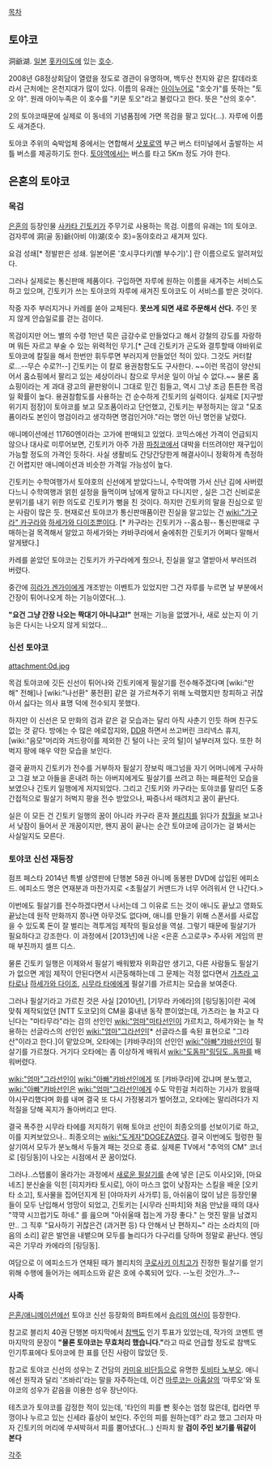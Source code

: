 [[목차]]

== 토야코 ==
洞爺湖. [[일본]] [[홋카이도]]에 있는 [[호수]].

2008년 G8정상회담이 열렸을 정도로 경관이 유명하며, 백두산 천지와 같은 칼데라호라서 근처에는 온천지대가 많이 있다. 이름의 유래는 [[아이누]]어로 "호숫가"를 뜻하는 "토오 야". 원래 아이누족은 이 호수를 "키문 토오"라고 불렀다고 한다. 뜻은 "산의 호수".

2의 토야코때문에 실제로 이 동네의 기념품점에 가면 목검을 팔고 있다(...). 자루에 이름도 새겨준다.

토야코 주위의 숙박업체 중에서는 연합해서 [[삿포로역]] 부근 버스 터미널에서 출발하는 셔틀 버스를 제공하기도 한다. [[토야역]]에서는 버스를 타고 5Km 정도 가야 한다.
== 은혼의 토야코 ==
=== 목검 ===
[[은혼]]의 등장인물 [[사카타 긴토키]]가 주무기로 사용하는 목검. 이름의 유래는 1의 토야코. 검자루에 洞(골 동)爺(아비 야)湖(호수 호)=동야호라고 새겨져 있다.

요검 성쇄[* 정발판은 성쇄. 일본어론 '호시쿠다키(별 부수기)'.] 란 이름으로도 알려져있다.

그러나 실제로는 통신판매 제품이다. 구입하면 자루에 원하는 이름을 새겨주는 서비스도 하고 있으며, 긴토키가 쓰는 토야코의 자루에 새겨진 토야코도 이 서비스를 받은 것이다.

작중 자주 부러지거나 카레를 쏟아 교체된다. '''못쓰게 되면 새로 주문해서 산다.''' 주인 못지 않게 안습일로를 걷는 검이다.

목검이지만 어느 별의 수령 1만년 묵은 금강수로 만들었다고 해서 강철의 강도를 자랑하며 뭐든 자르고 부술 수 있는 위력적인 무기.[* 근데 긴토키가 곤도와 결투할때 야바위로 토야코에 칼질을 해서 한번만 휘두루면 부러지게 만들었던 적이 있다. 그것도 커터칼로...--무슨 수로?!--] 긴토키는 이 칼로 용권참함도도 구사한다. ~~이런 목검이 양산되어서 홈쇼핑에서 팔리고 있는 세상이라니 참으로 무서운 일이 아닐 수 없다.~~ 물론 홈쇼핑이라는 게 과대 광고의 끝판왕이니 그대로 믿긴 힘들고, 역시 그냥 조금 튼튼한 목검일 확률이 높다. 용권참함도를 사용하는 건 순수하게 긴토키의 실력이다. 실제로 [지구방위기지 점장]이 토야코를 보고 모조품이라고 단언했고, 긴토키는 부정하지는 않고 "모조품이라도 본인이 명검이라고 생각하면 명검인거야."라는 명언 아닌 명언을 날렸다.

애니메이션에선 11760엔이라는 고가에 판매되고 있었다. 코믹스에선 가격이 언급되지 않으나 대사로 미루어보면, 긴토키가 아주 가끔 [[파칭코]]에서 대박을 터뜨려야만 재구입이 가능할 정도의 가격인 듯하다. 사실 생활비도 간당간당한게 해결사이니 정확하게 측정하긴 어렵지만 애니메이션과 비슷한 가격일 가능성이 높다.

긴토키는  수학여행가서 토야호의 신선에게 받았다느니, 수학여행 가서 신난 김에 사버렸다느니 수학여행과 얽힌 설정을 들먹이며 남에게 말하고 다니지만 , 실은 그건 신비로운 분위기를 내기 위한 의도로 긴토키가 뻥을 친 것이다. 하지만 긴토키의 말을 진심으로 믿는 사람이 많은 듯. 현재로선 토야코가 통신판매품이란 진실을 알고있는 건 [[wiki:"가구라" 카구라]]와 [[하세가와 다이조]]뿐이다. [* 카구라는 긴토키가 --홈쇼핑-- 통신판매로 구매하는걸 목격해서 알았고 하세가와는 캬바쿠라에서 술에취한 긴토키가 어쩌다 말해서 알게됐다.]

카레를 쏟았던 토야코는 긴토키가 카구라에게 줬으나, 진실을 알고 열받아서 부러뜨려 버렸다.

중간에 [[히라가 겐가이]]에게 개조받는 이벤트가 있었지만 그건 자루를 누르면 날 부분에서 간장이 튀어나오게 하는 기능이였다(...).

'''"요건 그냥 간장 나오는 짝대기 아니냐고!"'''
현재는 기능을 없앴거나, 새로 샀는지 이 기능은 다시는 나오지 않게 되었다...

=== 신선 토야코 ===
attachment:0d.jpg

목검 토야코에 깃든 신선이 튀어나와 긴토키에게 필살기를 전수해주겠다며 [wiki:"만해" 전해]나 [wiki:"나선환" 풍전환] 같은 걸 가르쳐주기 위해 노력했지만 창피하고 귀찮아서 싫다는 의사 표명 덕에 전수되지 못했다.

하지만 이 신선은 모 만화의 검과 같은 겉 모습과는 달리 아직 사춘기 인듯 하며 친구도 없는 것 같다. 방에는 수 많은 에로잡지와, [[DDR]] 하면서 쓰고버린 크리넥스 휴지, [wiki:"음모"머리와 겨드랑이를 제외한 긴 털이 나는 곳의 털]이 널부러져 있다. 또한 허벅지 팡에 매우 약한 모습을 보인다.

결국 끝까지 긴토키가 전수를 거부하자 필살기 쟝보릭 매그넘을 자기 어머니에게 구사하고 그걸 보고 아들을 혼내려 하는 아버지에게도 필살기를 쓰려고 하는 패륜적인 모습을 보였으나 긴토키 일행에게 저지되었다. 그리고 긴토키와 카구라는 토야코를 말리던 도중 간접적으로 필살기 허벅지 팡을 전수 받았으나, 짜증나서 때려치고 꿈이 끝난다.

실은 이 모든 건 긴토키 일행의 꿈이 아니라 카구라 혼자 [[블리치]]를 읽다가 [[참월]]을 보고나서 낮잠이 들어서 꾼 개꿈이지만, 왠지 꿈이 끝나는 순간 토야코에 금이가는 걸 봐서는 사실일지도 모른다.

=== 토야코 신선 재등장 ===

점프 페스타 2014년 특별 상영판에 단행본 58권 아니메 동봉판 DVD에 삽입된 에피소드. 
에피소드 명은 연재분과 마찬가지로 <초필살기 커맨드가 너무 어려워서 안 나간다.>

이번에도 필살기를 전수하겠다면서 나서는데 그 이유로 드는 것이 애니도 끝났고 영화도 끝났는데 원작 만화까지 쫑나면 아무것도 없다며, 애니를 만들기 위해 스폰서를 사로잡을 수 있도록 돈이 잘 벌리는 격투게임 제작의 필요성을 역설. 그렇기 때문에 필살기가 필요하다고 강조한다. 이 과정에서 [2013년]에 나온 <은혼 스고로쿠> 주사위 게임의 판매 부진까지 셀프 디스.

물론 긴토키 일행은 이제와서 필살기 배워봤자 위화감만 생기고, 다른 사람들도 필살기가 없으면 게임 제작이 안된다면서 시큰둥해하는데 그 문제는 걱정 없다면서 [[가츠라 고타로]]나 [[하세가와 다이조]], [[시무라 타에]]에게 필살기를 가르치는 모습을 보여준다. 

그러나 필살기라고 가르친 것은 사실 [2010년], [기무라 카에라]의 [링딩동]이란 곡에 맞춰 제작되었던 [NTT 도코모]의 CM을 흉내낸 동작 뿐이었는데, 가츠라는 늘 차고 다닌다는 "마타무라"라는 검의 선인인 [[wiki:"엄마"마타선인]]이 가르치고, 하세가와는 늘 착용하는 선글라스의 선인인 [[wiki:"엄마"그라선인]][* 선글라스를 속된 표현으로 "그라산"이라고 한다.]이 맡았으며, 오타에는 [캬바쿠라]의 선인인 [[wiki:"아빠"캬바선인]]이 필살기를 가르쳤다. 거기다 오타에는 좀 이상하게 배워서 [[wiki:"도돔파"링딩도..돔파]]를 배워버렸다. 

[[wiki:"엄마"그라선인]]이 [[wiki:"아빠"캬바선인]]에게 또 [캬바쿠라]에 갔냐며 분노했고, [[wiki:"아빠"캬바선인]]은 [[wiki:"엄마"그라선인]]에게 수도 막힌걸 처리하는 기사가 왔을때 야시꾸리했다며 화를 내며 결국 또 다시 가정붕괴가 벌어졌고, 오타에는 말리려다가 지적질을 당해 꼭지가 돌아버리고 만다.

결국 폭주한 시무라 타에를 저지하기 위해 토야코 선인이 최종오의를 선보이기로 하고, 이를 지켜보았으나..
최종오의는 [[wiki:"도게자"DOGEZA]]였다. 결국 이번에도 헐렁한 필살기여서 모두가 분노해서 두들겨 패는 것으로 종료.
실제론 TV에서 "추억의 CM" 코너로 [링딩동]이 나오는 시점에서 꾼 꿈이었다. 

그러나..스탭롤이 올라가는 과정에서 [[사이어인#s-3.7.1.|새로운 필살기]]를 손에 넣은 [곤도 이사오]와, [마요네즈] 분신술을 익힌 [히지카타 토시로], 아이 마스크 없이 낮잠자는 스킬을 배운 [오키타 소고], 토사물을 집어던지게 된 [야마자키 사가루] 등, 아쉬움이 많이 남은 등장인물들이 모두 난입해서 엉망이 되었고, 긴토키는 [시무라 신파치]와 처음 만났을 때의 대사 "꺅꺅 시끄럽기도 하네." 를 읊으며 "아쉬울때 접는게 가장 좋다." 는 멋진 말을 남겼지만.. 그 직후 "묘사하기 귀찮은건 (과거편 등) 다 안해서 난 편하지~" 라는 소라치의 [마음의 소리] 같은 발언을 내뱉으며 모두를 놀리다가 다구리를 당하며 정말로 끝난다. 엔딩곡은 기무라 카에라의 [링딩동].

여담으로 이 에피소드가 연재된 때가 블리치의 [[쿠로사키 이치고]]가 진정한 필살기를 얻기 위해 수행에 들어가는 에피소드와 같은 호에 수록되어 있다. --노린 것인가...?--

=== 사족 ===
[[은혼/애니메이션]]에선 토야코 신선 등장화의 B파트에서 [[승리의 여신]]이 등장한다.

참고로 블리치 40권 단행본 마지막에서 [[참백도]] 인기 투표가 있었는데, 작가의 코멘트 맨 마지막의 문장이 '''"물론 토야코는 무효처리 했습니다."'''라고 따로 언급할 정도로 참백도 인기투표에다 토야코에 한 표를 던진 사람이 많았던 듯.

참고로 토야코 신선의 성우는 Z 건담의 [[카미유 비단]]등으로 유명한 [[토비타 노부오]]. 애니에선 원작과 달리 '즈바리'라는 말을 자주하는데, 이건 [[마루코는 아홉살]]의 '마루오'와 토야코의 성우가 같음을 이용한 성우 장난이다.

테츠코가 토야코를 감정한 적이 있는데, '타인의 피를 빤 횟수는 엄청 많은데, 컵라면 뚜껑이나 누르고 있는 신세라 흉상이 보인다. 주인의 피를 원하는데?' 라고 했고 그러자 마자 긴토키의 머리에 쑤셔박혀서 피를 뿜어냈다(...) 신파치 왈 '''검이 주인 보기를 뭐같이 본다'''

[[각주]]
